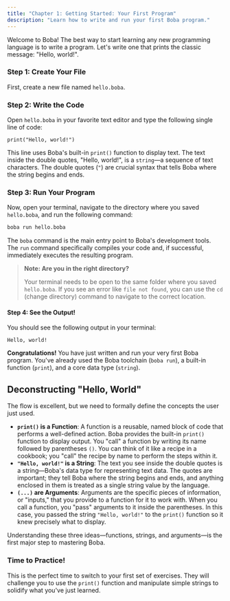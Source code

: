 ```yaml
---
title: "Chapter 1: Getting Started: Your First Program"
description: "Learn how to write and run your first Boba program."
---
```


Welcome to Boba! The best way to start learning any new programming language is to write a program. Let's write one that prints the classic message: "Hello, world!".

### Step 1: Create Your File

First, create a new file named `hello.boba`.

### Step 2: Write the Code

Open `hello.boba` in your favorite text editor and type the following single line of code:
```boba
print("Hello, world!")
```

This line uses Boba's built-in `print()` function to display text. The text inside the double quotes, "Hello, world!", is a `string`—a sequence of text characters. The double quotes (`"`) are crucial syntax that tells Boba where the string begins and ends.

### Step 3: Run Your Program

Now, open your terminal, navigate to the directory where you saved `hello.boba`, and run the following command:
```sh
boba run hello.boba
```

The `boba` command is the main entry point to Boba's development tools. The `run` command specifically compiles your code and, if successful, immediately executes the resulting program.

> **Note: Are you in the right directory?**
>
> Your terminal needs to be open to the same folder where you saved `hello.boba`. If you see an error like `file not found`, you can use the `cd` (change directory) command to navigate to the correct location.

#### Step 4: See the Output!

You should see the following output in your terminal:
```plaintext
Hello, world!
```

**Congratulations!** You have just written and run your very first Boba program. You've already used the Boba toolchain (`boba run`), a built-in function (`print`), and a core data type (`string`).
## Deconstructing "Hello, World"

The flow is excellent, but we need to formally define the concepts the user just used.

- **`print()` is a Function**: A function is a reusable, named block of code that performs a well-defined action. Boba provides the built-in `print()` function to display output. You "call" a function by writing its name followed by parentheses `()`. You can think of it like a recipe in a cookbook; you "call" the recipe by name to perform the steps within it.
- **`"Hello, world!"` is a String**: The text you see inside the double quotes is a string—Boba's data type for representing text data. The quotes are important; they tell Boba where the string begins and ends, and anything enclosed in them is treated as a single string value by the language.
- **`(...)` are Arguments**: Arguments are the specific pieces of information, or "inputs," that you provide to a function for it to work with. When you call a function, you "pass" arguments to it inside the parentheses. In this case, you passed the string `"Hello, world!"` to the `print()` function so it knew precisely what to display.

Understanding these three ideas—functions, strings, and arguments—is the first major step to mastering Boba.

### Time to Practice!

This is the perfect time to switch to your first set of exercises. They will challenge you to use the `print()` function and manipulate simple strings to solidify what you've just learned.